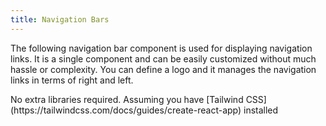```yaml
---
title: Navigation Bars
---
```


The following navigation bar component is used for displaying navigation links. It is a single component and can be easily customized without much hassle or complexity. You can define a logo and it manages the navigation links in terms of right and left.



<Tabs>
  <TabItem label="Dependencies">
    No extra libraries required. Assuming you have [Tailwind
    CSS](https://tailwindcss.com/docs/guides/create-react-app) installed
  </TabItem>
  <TabItem label="Usage">
    <Code code={navApp} lang="jsx" title="App.jsx" />
  </TabItem>
  <TabItem label="Component">
    <Code code={nav} lang="jsx" title="nav.jsx" />
  </TabItem>
</Tabs>
